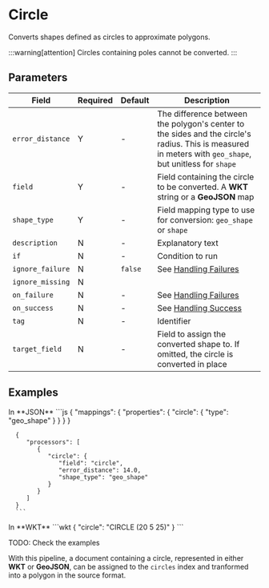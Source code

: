 
# Circle

<Synopsis>
Converts shapes defined as circles to approximate polygons.
</Synopsis>

:::warning[attention]
Circles containing poles cannot be converted.
:::

## Parameters

|Field|Required|Default|Description|
|---|---|---|---|
|`error_distance`|Y|-|The difference between the polygon's center to the sides and the circle's radius. This is measured in meters with `geo_shape`, but unitless for `shape`|
|`field`|Y|-|Field containing the circle to be converted. A **WKT** string or a **GeoJSON** map|
|`shape_type`|Y|-|Field mapping type to use for conversion: `geo_shape` or `shape`|
|`description`|N|-|Explanatory text|
|`if`|N|-|Condition to run|
|`ignore_failure`|N|`false`|See [Handling Failures](../handling-failures.mdx)|
|`ignore_missing`|N|||
|`on_failure`|N|-|See [Handling Failures](../handling-failures.mdx)|
|`on_success`|N|-|See [Handling Success](../handling-success.mdx)|
|`tag`|N|-|Identifier|
|`target_field`|N|-|Field to assign the converted shape to. If omitted, the circle is converted in place|

## Examples

<Example>
   <Description>
      In **JSON**
   </Description>
   <SampleCode>
      ```js
      {
         "mappings": {
            "properties": {
               "circle": {
                  "type": "geo_shape"
               }
            }
         }
      }

      {
         "processors": [
            {
               "circle": {
                  "field": "circle",
                  "error_distance": 14.0,
                  "shape_type": "geo_shape"
               }
            }
         ]
      }
      ```
   </SampleCode>
   <Description>
      In **WKT**
   </Description>
   <SampleCode>
      ```wkt
      {
         "circle": "CIRCLE (20 5 25)"
      }
      ```
   </SampleCode>
</Example>

TODO: Check the examples

With this pipeline, a document containing a circle, represented in either **WKT** or **GeoJSON**, can be assigned to the `circles` index and tranformed into a polygon in the source format.
